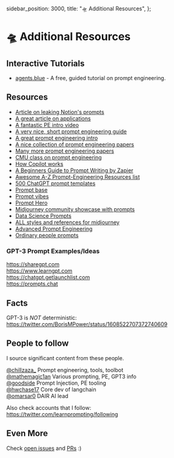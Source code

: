   sidebar_position: 3000,
  title: "🛸 Additional Resources",
};

# 🛸 Additional Resources

## Interactive Tutorials

- [agents.blue](https://www.agents.blue/) - A free, guided tutorial on prompt engineering.

## Resources

- [Article on leaking Notion's prompts](https://lspace.swyx.io/p/reverse-prompt-eng)
- [A great article on applications](https://huyenchip.com/2023/04/11/llm-engineering.html)
  <br />
- [A fantastic PE intro video](https://youtube.com/watch?v=dOxUroR57xs&feature=shares)
  <br />
- [A very nice, short prompt engineering guide](https://help.openai.com/en/articles/6654000-best-practices-for-prompt-engineering-with-openai-api)
  <br />
- [A great prompt engineering intro](https://humanloop.com/blog/prompt-engineering-101)
  <br />
- [A nice collection of prompt engineering papers](https://github.com/dair-ai/Prompt-Engineering-Guide)
  <br />
- [Many more prompt engineering papers](https://github.com/thunlp/PromptPapers)
  <br />
- [CMU class on prompt engineering](https://youtu.be/5ef83Wljm-M)
  <br />
- [How Copilot works](https://thakkarparth007.github.io/copilot-explorer/posts/copilot-internals.html)
  <br />
- [A Beginners Guide to Prompt Writing by Zapier](https://zapier.com/blog/gpt-3-prompt/)
  <br />
- [Awesome A-Z Prompt-Engineering Resources list](https://github.com/promptslab/Awesome-Prompt-Engineering)
  <br />
- [500 ChatGPT prompt templates](https://www.notion.so/500-ChatGPT-Prompt-Templates-d9541e901b2b4e8f800e819bdc0256da)
  <br />
- [Prompt base](https://promptbase.com/)
  <br />
- [Prompt vibes](https://www.promptvibes.com/)
  <br />
- [Prompt Hero](https://prompthero.com/)
- [Midjourney community showcase with prompts](https://www.midjourney.com/showcase/recent/)
  <br />
- [Data Science Prompts](https://github.com/travistangvh/ChatGPT-Data-Science-Prompts.git)
- [ALL styles and references for midjourney](https://github.com/willwulfken/MidJourney-Styles-and-Keywords-Reference)
  <br />
- [Advanced Prompt Engineering](https://jamesbachini.com/advanced-midjourney-prompt-engineering/#midjourney-flags)
- [Ordinary people prompts](https://www.ordinarypeopleprompts.com/)

### GPT-3 Prompt Examples/Ideas

https://sharegpt.com<br />
https://www.learngpt.com<br />
https://chatgpt.getlaunchlist.com<br />
https://prompts.chat

## Facts

GPT-3 is _NOT_ deterministic: https://twitter.com/BorisMPower/status/1608522707372740609

## People to follow

I source significant content from these people.

[@chillzaza\_](https://mobile.twitter.com/chillzaza_) Prompt engineering, tools, toolbot<br />
[@mathemagic1an](https://mobile.twitter.com/mathemagic1an) Various prompting, PE,
GPT3 info<br />
[@goodside](https://twitter.com/goodside/status/1588247865503010816) Prompt Injection,
PE tooling<br />
[@hwchase17](https://twitter.com/hwchase17) Core dev of langchain<br />
[@omarsar0](https://twitter.com/omarsar0) DAIR AI lead

Also check accounts that I follow: https://twitter.com/learnprompting/following

## Even More

Check [open issues](https://github.com/trigaten/Learn_Prompting/issues) and [PRs](https://github.com/trigaten/Learn_Prompting/pulls) :)
